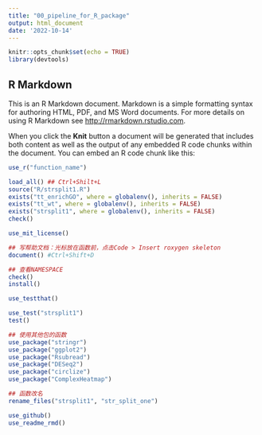 ```yaml
---
title: "00_pipeline_for_R_package"
output: html_document
date: '2022-10-14'
---
```


```r
knitr::opts_chunk$set(echo = TRUE)
library(devtools)
```

## R Markdown

This is an R Markdown document. Markdown is a simple formatting syntax for authoring HTML, PDF, and MS Word documents. For more details on using R Markdown see <http://rmarkdown.rstudio.com>.

When you click the **Knit** button a document will be generated that includes both content as well as the output of any embedded R code chunks within the document. You can embed an R code chunk like this:

```r
use_r("function_name")

load_all() ## Ctrl+Shilt+L
source("R/strsplit1.R")
exists("tt_enrichGO", where = globalenv(), inherits = FALSE)
exists("tt_wt", where = globalenv(), inherits = FALSE)
exists("strsplit1", where = globalenv(), inherits = FALSE)
check()

use_mit_license()

## 写帮助文档：光标放在函数前，点击Code > Insert roxygen skeleton
document() #Ctrl+Shift+D

## 查看NAMESPACE
check()
install()

use_testthat()

use_test("strsplit1")
test()

## 使用其他包的函数
use_package("stringr")
use_package("ggplot2")
use_package("Rsubread")
use_package("DESeq2")
use_package("circlize")
use_package("ComplexHeatmap")

## 函数改名
rename_files("strsplit1", "str_split_one")

use_github()
use_readme_rmd()


```
